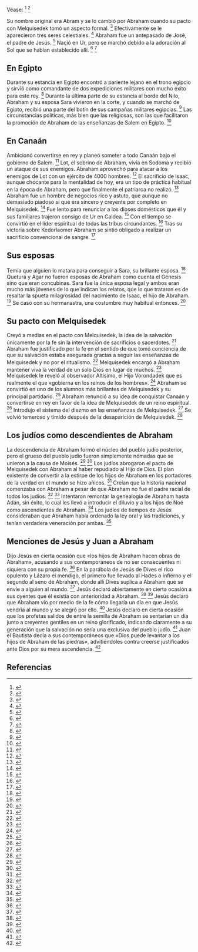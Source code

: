 Véase: <ref>{{lib|LU|93|5}}</ref> <ref>{{lib|LU|126|1|2}}</ref> 

Su nombre original era Abram y se lo cambió por Abraham cuando su pacto con Melquisedek tomó un aspecto formal. <ref>{{lib|LU|93|6|5}}</ref> Efectivamente se le aparecieron tres seres celestiales. <ref>{{lib|LU|93|6|7}}</ref> Abraham fue un antepasado de José, el padre de Jesús. <ref>{{lib|LU|122|1|1}}</ref> Nació en Ur, pero se marchó debido a la adoración al Sol que se habían establecido allí. <ref>{{lib|LU|133|9|2}}</ref> <ref>{{lib|LU|142|3|4}}</ref> 

== {{anchor|En_Egipto}} En Egipto ==

Durante su estancia en Egipto encontró a pariente lejano en el trono egipcio y sirvió como comandante de dos expediciones militares con mucho éxito para este rey. <ref>{{lib|LU|93|5|7}}</ref> Durante la última parte de su estancia al borde del Nilo, Abraham y su esposa Sara vivieron en la corte, y cuando se marchó de Egipto, recibió una parte del botín de sus campañas militares egipcias. <ref>{{lib|LU|93|5|7}}</ref> Las circunstancias políticas, más bien que las religiosas, son las que facilitaron la promoción de Abraham de las enseñanzas de Salem en Egipto. <ref>{{lib|LU|95|3|5}}</ref> 



== {{anchor|En_Canaán}} En Canaán ==

Ambicionó convertirse en rey y planeó someter a todo Canaán bajo el gobierno de Salem. <ref>{{lib|LU|93|5|9}}</ref> Lot, el sobrino de Abraham, vivía en Sodoma y recibió un ataque de sus enemigos. Abraham aprovechó para atacar a los enemigos de Lot con un ejército de 4000 hombres. <ref>{{lib|LU|93|5|12}}</ref> El sacrificio de Isaac, aunque chocante para la mentalidad de hoy, era un tipo de práctica habitual en la época de Abraham, pero que finalmente el patriarca no realizó. <ref>{{lib|LU|89|6|8}}</ref> Abraham fue un hombre de negocios rico y astuto, que aunque no demasiado piadoso sí que era sincero y creyente por completo en Melquisedek. <ref>{{lib|LU|93|6|8}}</ref> Fue lento para renunciar a los dioses domésticos que él y sus familiares trajeron consigo de Ur en Caldea. <ref>{{lib|LU|93|5|4}}</ref> Con el tiempo se convirtió en el líder espiritual de todas las tribus circundantes. <ref>{{lib|LU|93|9|4}}</ref> Tras su victoria sobre Kedorlaomer Abraham se sintió obligado a realizar un sacrificio convencional de sangre. <ref>{{lib|LU|93|4|14}}</ref> 



== {{anchor|Sus_esposas}} Sus esposas ==

Temía que alguien lo matara para conseguir a Sara, su brillante esposa. <ref>{{lib|LU|93|9|3}}</ref> Queturá y Agar no fueron esposas de Abraham como cuenta el Génesis sino que eran concubinas. Sara fue la única esposa legal y ambos eran mucho más jóvenes de lo que indican los relatos, que lo que trataron es de resaltar la spueta milagrosidad del nacimiento de Isaac, el hijo de Abraham. <ref>{{lib|LU|93|9|8}}</ref> Se casó con su hermanastra, una costumbre muy habitual entonces. <ref>{{lib|LU|82|5|4}}</ref> 



== {{anchor|Su_pacto_con_Melquisedek}} Su pacto con Melquisedek ==

Creyó a medias en el pacto con Melquisedek, la idea de la salvación únicamente por la fe sin la intervención de sacrificios o sacerdotes. <ref>{{lib|LU|93|4|5}}</ref> Abraham fue justificado por la fe en el sentido de que tomó conciencia de que su salvación estaba asegurada gracias a seguir las enseñanzas de Melquisedek y no por el ritualismo. <ref>{{lib|LU|150|5|3}}</ref> Melquisedek encargó a Abraham mantener viva la verdad de un solo Dios en lugar de muchos. <ref>{{lib|LU|93|5|1}}</ref> Melquisedek le reveló al observador Altísimo, el Hijo Vorondadek que es realmente el que «gobierna en los reinos de los hombres». <ref>{{lib|LU|43|5|17}}</ref> Abraham se convirtió en uno de los alumnos más brillantes de Melquisedek y su principal partidario. <ref>{{lib|LU|93|4|16}}</ref> Abraham renunció a su idea de conquistar Canaán y convertirse en rey en favor de la idea de Melquisedek de un reino espiritual. <ref>{{lib|LU|93|6}}</ref> Introdujo el sistema del diezmo en las enseñanzas de Melquisedek. <ref>{{lib|LU|93|3|1}}</ref> Se volvió temeroso y tímido después de la desaparición de Melquisedek. <ref>{{lib|LU|93|9|3}}</ref> 



== {{anchor|los_judíos_como_descendientes_de_Abraham}} Los judíos como descendientes de Abraham ==

La descendencia de Abraham formó el núcleo del pueblo judío posterior, pero el grueso del pueblo judío fueron simplemente nómadas que se unieron a la causa de Moisés. <ref>{{lib|LU|96|2|3}}</ref> <ref>{{lib|LU|96|5|9}}</ref> Los judíos abrogaron el pacto de Melquisedek con Abraham al haber repudiado al Hijo de Dios. El plan existente de convertir a la estirpe de los hijos de Abraham en los portadores de la verdad en el mundo se hizo añicos. <ref>{{lib|LU|175|3|2}}</ref> Creían que la historia nacional comenzaba con Abraham a pesar de que Abraham no fue el padre racial de todos los judíos. <ref>{{lib|LU|96|2|3}}</ref> <ref>{{lib|LU|136|1|1}}</ref> Intentaron remontar la genealogía de Abraham hasta Adán, sin éxito, lo cual les llevó a introducir el diluvio y a los hijos de Noé como ascendientes de Abraham. <ref>{{lib|LU|78|7|3}}</ref> Los judíos de tiempos de Jesús consideraban que Abraham había ordenado la ley oral y las tradiciones, y tenían verdadera veneración por ambas. <ref>{{lib|LU|121|7|3-4}}</ref> 



== {{anchor|menciones_de_Jesús_y_Juan_a_Abraham}} Menciones de Jesús y Juan a Abraham ==

Dijo Jesús en cierta ocasión que «los hijos de Abraham hacen obras de Abraham», acusando a sus contemporáneos de no ser consecuentes ni siquiera con su propia fe. <ref>{{lib|LU|162|7|3,5}}</ref> En la parábola de Jesús de Dives el rico opulento y Lázaro el mendigo, el primero fue llevado al Hades o infierno y el segundo al seno de Abraham, donde allí Dives suplica a Abraham que se envíe a alguien al mundo. <ref>{{lib|LU|169|3|2}}</ref> Jesús declaró abiertamente en cierta ocasión a sus oyentes que él existía con anterioridad a Abraham. <ref>{{lib|LU|157|6|11}}</ref> <ref>{{lib|LU|162|7|6}}</ref> Jesús declaró que Abraham vio por medio de la fe cómo llegaría un día en que Jesús vendría al mundo y se alegró por ello. <ref>{{lib|LU|162|7|5}}</ref> Jesús declaró en cierta ocasión que los profetas salidos de entre la semilla de Abraham se sentarían un día junto a creyentes gentiles en un reino glorificado, indicando claramente a su generación que la salvación no sería una exclusiva del pueblo judío. <ref>{{lib|LU|166|3|5}}</ref> Juan el Bautista decía a sus contemporáneos que «Dios puede levantar a los hijos de Abraham de las piedras», advitiéndoles contra creerse justificados ante Dios por su mera ascendencia. <ref>{{lib|LU|135|6|7}}</ref> 

== Referencias ==
<references />
